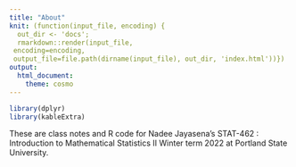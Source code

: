 ```yaml
---
title: "About"
knit: (function(input_file, encoding) {
  out_dir <- 'docs';
  rmarkdown::render(input_file,
 encoding=encoding,
 output_file=file.path(dirname(input_file), out_dir, 'index.html'))})
output:
  html_document:
    theme: cosmo
---
```


```r
library(dplyr)
library(kableExtra)
```

These are class notes and R code for Nadee Jayasena's STAT-462 : Introduction to Mathematical Statistics II Winter term 2022 at Portland State University.
